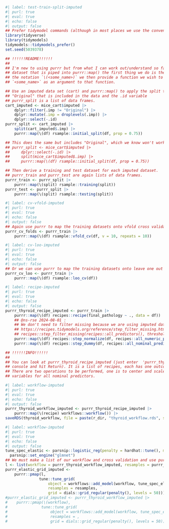 ```r
#| label: test-train-split-imputed
#| purl: true
#| eval: true
#| echo: false
#| output: false
## Prefer tidymodel commands (although in most places we use the convention <pkg>::<function>())
library(tidyverse)
library(tidymodels)
tidymodels::tidymodels_prefer()
set.seed(5039378)

## !!!!!!README!!!!!!
##
## I'm new to using purrr but from what I can work out/understand so far and the way we want to use it we start with a
## dataset that is piped into purrr::map() the first thing we do is then define how we will refer to this dataset using
## the notation `\(<some_name>)` we then provide a function we wish to apply to each split of the data and use
## `<some_name>` as an argument to that function.

## Use an imputed data set (cart) and purrr::map() to apply the split to each imputed dataset. We first remove the
## "Original" that is included in the data and the .id variable
## purrr_split is a list of data frames.
cart_imputed <- mice_cart$imputed |>
    dplyr::filter(.imp != "Original") |>
    dplyr::mutate(.imp = droplevels(.imp)) |>
    dplyr::select(-.id)
purrr_split <- cart_imputed |>
    split(cart_imputed$.imp) |>
    purrr::map(\(df) rsample::initial_split(df, prop = 0.75))

## This does the same but includes "Original", which we know won't work well due to missing data.
## purrr_split <- mice_cart$imputed |>
##     dplyr::select(-.id) |>
##     split(mice_cart$imputed$.imp) |>
##     purrr::map(\(df) rsample::initial_split(df, prop = 0.75))

## Then derive a training and test dataset for each imputed dataset.
## purrr_train and purrr_test are again lists of data frames.
purrr_train <- purrr_split |>
    purrr::map(\(split) rsample::training(split))
purrr_test <- purrr_split |>
    purrr::map(\(split) rsample::testing(split))

```

```r
#| label: cv-vfold-imputed
#| purl: true
#| eval: true
#| echo: false
#| output: false
## Again use purrr to map the training datasets onto vfold cross validation
purrr_cv_folds <- purrr_train |>
    purrr::map(\(df) rsample::vfold_cv(df, v = 10, repeats = 10))
```

```r
#| label: cv-loo-imputed
#| purl: true
#| eval: true
#| echo: false
#| output: false
## Or we can use purrr to map the training datasets onto leave one out cross validation
purrr_cv_loo <- purrr_train |>
    purrr::map(\(df) rsample::loo_cv(df))
```

```r
#| label: recipe-imputed
#| purl: true
#| eval: true
#| echo: false
#| output: false
purrr_thyroid_recipe_imputed <- purrr_train |>
    purrr::map(\(df) recipes::recipe(final_pathology ~ ., data = df)) |>
    ## @ns-rse 2024-08-01 :
    ## We don't need to filter missing because we are using imputed datasets
    ## https://recipes.tidymodels.org/reference/step_filter_missing.html
    ## recipes::step_filter_missing(recipes::all_predictors(), threshold = 0) |>
    purrr::map(\(df) recipes::step_normalize(df, recipes::all_numeric_predictors())) |>
    purrr::map(\(df) recipes::step_dummy(df, recipes::all_nominal_predictors()))

## !!!!!!INFO!!!!!!
##
## You can look at purrr_thyroid_recipe_imputed (just enter  'purrr_thyroid_recipe_imputed' without quotes at the R
## console and hit Return). It is a list of recipes, each has one outcome variable ('final_thyroid') and 23 predictors.
## There are two operations to be performed, one is to center and scale numeric predictors, the other is to create dummy
## variables for all nominal predictors.
```

```r
#| label: workflow-imputed
#| purl: true
#| eval: true
#| echo: false
#| output: false
purrr_thyroid_workflow_imputed <- purrr_thyroid_recipe_imputed |>
    purrr::map(\(recipe) workflows::workflow()) |>
saveRDS(thyroid_workflow, file = paste(r_dir, "thyroid_workflow.rds", sep = "/"))
```

```r
#| label: workflow-imputed
#| purl: true
#| eval: true
#| echo: false
#| output: false
tune_spec_elastic <- parsnip::logistic_reg(penalty = hardhat::tune(), mixture = 0.5) |>
  parsnip::set_engine("glmnet")
## We must make a list of our workflow and cross validation and use purrr:pmap() to pass both into tune::tune_grid()
l <- list(workflow = purrr_thyroid_workflow_imputed, resamples = purrr_cv_folds)
purrr_elastic_grid_imputed <-
    purrr::pmap(l,
               tune::tune_grid(
                   object = workflows::add_model(workflow, tune_spec_elastic),
                   resamples = resamples,
                   grid = dials::grid_regular(penalty(), levels = 50)))
#purrr_elastic_grid_imputed <- purrr_thyroid_workflow_imputed |>
#    purrr::pmap(\(workflow),
#               tune::tune_grid(
#                   object = workflows::add_model(workflow, tune_spec_elastic),
#                   resamples = ,
#                   grid = dials::grid_regular(penalty(), levels = 50)))
```
